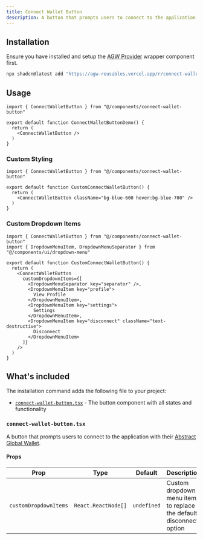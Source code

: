 ```yaml
---
title: Connect Wallet Button
description: A button that prompts users to connect to the application with their Abstract Global Wallet.
---
```


<ComponentPreview name="connect-wallet-button" />


## Installation

Ensure you have installed and setup the [AGW Provider](/docs/essentials/agw-provider) wrapper component first.

```bash
npx shadcn@latest add "https://agw-reusables.vercel.app/r/connect-wallet-button.json"
```

## Usage

```tsx
import { ConnectWalletButton } from "@/components/connect-wallet-button"

export default function ConnectWalletButtonDemo() {
  return (
    <ConnectWalletButton />
  )
}
```

### Custom Styling

```tsx
import { ConnectWalletButton } from "@/components/connect-wallet-button"

export default function CustomConnectWalletButton() {
  return (
    <ConnectWalletButton className="bg-blue-600 hover:bg-blue-700" />
  )
}
```

### Custom Dropdown Items

```tsx
import { ConnectWalletButton } from "@/components/connect-wallet-button"
import { DropdownMenuItem, DropdownMenuSeparator } from "@/components/ui/dropdown-menu"

export default function CustomConnectWalletButton() {
  return (
    <ConnectWalletButton 
      customDropdownItems={[
        <DropdownMenuSeparator key="separator" />,
        <DropdownMenuItem key="profile">
          View Profile
        </DropdownMenuItem>,
        <DropdownMenuItem key="settings">
          Settings
        </DropdownMenuItem>,
        <DropdownMenuItem key="disconnect" className="text-destructive">
          Disconnect
        </DropdownMenuItem>
      ]}
    />
  )
}
```

## What's included

The installation command adds the following file to your project:

- [`connect-wallet-button.tsx`](#connect-wallet-buttontsx) - The button component with all states and functionality

### `connect-wallet-button.tsx`

A button that prompts users to connect to the application with their [Abstract Global Wallet](https://docs.abs.xyz/abstract-global-wallet/overview). 

<ComponentSource src="registry/new-york/blocks/connect-wallet-button/connect-wallet-button.tsx" />

#### Props

| Prop | Type | Default | Description |
| --- | --- | --- | --- |
| `customDropdownItems` | `React.ReactNode[]` | `undefined` | Custom dropdown menu items to replace the default disconnect option |
